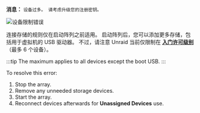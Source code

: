 **消息：**
`设备过多。 请考虑升级您的注册密钥。`

![设备限制错误](/img/Toomanydevices.png)

连接存储的规则仅在启动阵列之前适用。 启动阵列后，您可以添加更多存储，包括用于虚拟机的 USB 驱动器。 不过，请注意 Unraid 当前仅限制在 [**入门许可级别**](https://unraid.net/pricing)（最多 6 个设备）。

:::tip
The maximum applies to all devices except the boot USB.
:::

To resolve this error:

1. Stop the array.
2. Remove any unneeded storage devices.
3. Start the array.
4. Reconnect devices afterwards for **Unassigned Devices** use.
